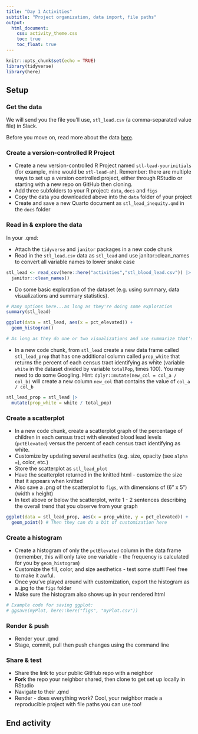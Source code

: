```yaml
---
title: "Day 1 Activities"
subtitle: "Project organization, data import, file paths"
output: 
  html_document:
    css: activity_theme.css
    toc: true
    toc_float: true
---
```


```r
knitr::opts_chunk$set(echo = TRUE)
library(tidyverse)
library(here)
```

## Setup

### Get the data
 
We will send you the file you'll use, `stl_lead.csv` (a comma-separated value file) in Slack.

Before you move on, read more about the data [here](https://github.com/slu-soc1120/STL_HEALTH_Lead).
  
### Create a version-controlled R Project

- Create a new version-controlled R Project named `stl-lead-yourinitials` (for example, mine would be `stl-lead-ah`). Remember: there are multiple ways to set up a version controlled project, either through RStudio or starting with a new repo on GitHub then cloning.
- Add three subfolders to your R project: `data`, `docs` and `figs`
- Copy the data you downloaded above into the `data` folder of your project
- Create and save a new Quarto document as `stl_lead_inequity.qmd` in the `docs` folder

### Read in & explore the data

In your .qmd: 

- Attach the `tidyverse` and `janitor` packages in a new code chunk
- Read in the `stl_lead.csv` data as `stl_lead` and use janitor::clean_names to convert all variable names to lower snake case

```r
stl_lead <- read_csv(here::here("activities","stl_blood_lead.csv")) |> # Note that their path will be here::here("data", "stl_blood_lead.csv) instead
  janitor::clean_names()
```

- Do some basic exploration of the dataset (e.g. using summary, data visualizations and summary statistics). 

```r
# Many options here...as long as they're doing some exploration
summary(stl_lead)

ggplot(data = stl_lead, aes(x = pct_elevated)) +
  geom_histogram()

# As long as they do one or two visualizations and use summarize that's fine.
```


- In a new code chunk, from `stl_lead` create a new data frame called `stl_lead_prop` that has one additional column called `prop_white` that returns the percent of each census tract identifying as white (variable `white` in the dataset divided by variable `totalPop`, times 100). You may need to do some Googling. Hint: `dplyr::mutate(new_col = col_a / col_b)` will create a new column `new_col` that contains the value of `col_a / col_b`

```r

stl_lead_prop = stl_lead |> 
  mutate(prop_white = white / total_pop)

```


### Create a scatterplot

- In a new code chunk, create a scatterplot graph of the percentage of children in each census tract with elevated blood lead levels (`pctElevated`) versus the percent of each census tract identifying as white. 
- Customize by updating several aesthetics (e.g. size, opacity (see `alpha = `), color, etc.)
- Store the scatterplot as `stl_lead_plot`
- Have the scatterplot returned in the knitted html - customize the size that it appears when knitted
- Also save a .png of the scatterplot to `figs`, with dimensions of (6" x 5") (width x height)
- In text above or below the scatterplot, write 1 - 2 sentences describing the overall trend that you observe from your graph

```r
ggplot(data = stl_lead_prop, aes(x = prop_white, y = pct_elevated)) +
  geom_point() # Then they can do a bit of customization here
```

### Create a histogram

- Create a histogram of only the `pctElevated` column in the data frame (remember, this will only take one variable - the frequency is calculated for you by `geom_histogram`)
- Customize the fill, color, and size aesthetics - test some stuff! Feel free to make it awful. 
- Once you've played around with customization, export the histogram as a .jpg to the `figs` folder
- Make sure the histogram also shows up in your rendered html 

```r
# Example code for saving ggplot:
# ggsave(myPlot, here::here("figs", "myPlot.csv"))
```


### Render & push

- Render your .qmd
- Stage, commit, pull then push changes using the command line

### Share & test

- Share the link to your public GitHub repo with a neighbor
- **Fork** the repo your neighbor shared, then clone to get set up locally in RStudio
- Navigate to their .qmd
- Render - does everything work? Cool, your neighbor made a reproducible project with file paths you can use too! 

## End activity
